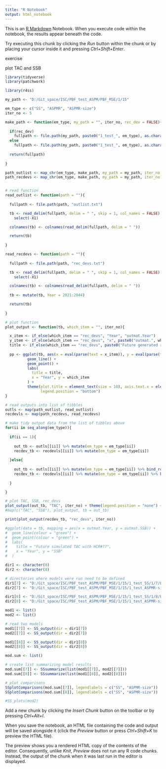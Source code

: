 ```yaml
---
title: "R Notebook"
output: html_notebook
---
```


This is an [R Markdown](http://rmarkdown.rstudio.com) Notebook. When you execute code within the notebook, the results appear beneath the code. 

Try executing this chunk by clicking the *Run* button within the chunk or by placing your cursor inside it and pressing *Ctrl+Shift+Enter*. 

exercise

plot TAC and SSB

```r

library(tidyverse)
library(patchwork)

library(r4ss)

```

```r

my_path <- "D:/Git_space/ISC/PBF_test_ASPM/PBF_MSE/1/15"

em_type <- c("SS", "ASPMR", "ASPMR-size")
iter_no <- 5

make_path <- function(em_type, my_path = "", iter_no, rec_dev = FALSE){
  
  if(rec_dev)
    fullpath <- file.path(my_path, paste0("1_test_", em_type), as.character(iter_no), "Rec_dev")
  else
    fullpath <- file.path(my_path, paste0("1_test_", em_type), as.character(iter_no))
  
  return(fullpath)
  
}

path_outlist <- map_chr(em_type, make_path, my_path = my_path, iter_no = iter_no)
path_recdevs <- map_chr(em_type, make_path, my_path = my_path, iter_no = iter_no, rec_dev = TRUE)


# read function
read_outlist <- function(path = ""){
  
  fullpath <- file.path(path, "outlist.txt")

  tb <- read_delim(fullpath, delim = " ", skip = 1, col_names = FALSE) %>% 
    select(-X1)

  colnames(tb) <- colnames(read_delim(fullpath, delim = " "))

  return(tb)
  
}

read_recdevs <- function(path = ""){
  
  fullpath <- file.path(path, "rec_devs.txt")

  tb <- read_delim(fullpath, delim = " ", skip = 1, col_names = FALSE) %>% 
    select(-X1)

  colnames(tb) <- colnames(read_delim(fullpath, delim = " "))
  
  tb <- mutate(tb, Year = 2021:2044)

  return(tb)
  
}

# plot function
plot_output <- function(tb, which_item = "", iter_no){

  x_item <- if_else(which_item == "rec_devs", "Year", "outmat.Year")
  y_item <- if_else(which_item == "rec_devs", "x", paste0("outmat.", which_item))
  title <- if_else(which_item == "rec_devs", paste0("Future generated rec_devs for itr = ", as.character(iter_no)), paste0("Future simulated ", which_item, " with HCR #15 for itr =", as.character(iter_no)))
  
  pp <- ggplot(tb, aes(x = eval(parse(text = x_item)), y = eval(parse(text = y_item)), colour = em_type)) +
          geom_line() +
          geom_point() +
          labs(
            title = title,
            x = "Year", y = which_item
          ) +
          theme(plot.title = element_text(size = 10), axis.text.x = element_text(size = 6),
                legend.position = "bottom")
}

# read outputs into list of tibbles
outls <- map(path_outlist, read_outlist)
recdevls <- map(path_recdevs, read_recdevs)

# make tidy output data from the list of tibbles above
for(ii in seq_along(em_type)){
  
  if(ii == 1){
    
    out_tb <- outls[[ii]] %>% mutate(em_type = em_type[ii])
    recdev_tb <- recdevls[[ii]] %>% mutate(em_type = em_type[ii])
    
  }else{
    
    out_tb <- outls[[ii]] %>% mutate(em_type = em_type[ii]) %>% bind_rows(out_tb)
    recdev_tb <- recdevls[[ii]] %>% mutate(em_type = em_type[ii]) %>% bind_rows(recdev_tb)
    
  }

}

# plot TAC, SSB, rec_devs
plot_output(out_tb, "TAC", iter_no) + theme(legend.position = "none") + plot_output(out_tb, "SSB", iter_no) 
#map(c("TAC", "SSB"), plot_output, tb = out_tb)

print(plot_output(recdev_tb, "rec_devs", iter_no))

#ggplot(data = tb, mapping = aes(x = outmat.Year, y = outmat.SSB)) +
#  geom_line(colour = "green") +
#  geom_point(colour = "green") +
#  labs(
#    title = "Future simulated TAC with HCR#??",
#    x = "Year", y = "SSB"
#  )

```

```r

dir1 <- character(8)
dir2 <- character(8)

# directories where models were run need to be defined
dir1[7] <- "D:/Git_space/ISC/PBF_test_ASPM/PBF_MSE/1/15/1_test_SS/1/7/EM"
dir2[7] <- "D:/Git_space/ISC/PBF_test_ASPM/PBF_MSE/1/15/1_test_ASPMR-size/1/7/EM"

dir1[8] <- "D:/Git_space/ISC/PBF_test_ASPM/PBF_MSE/1/15/1_test_SS/1/8/EM"
dir2[8] <- "D:/Git_space/ISC/PBF_test_ASPM/PBF_MSE/1/15/1_test_ASPMR-size/1/8/EM"

mod1 <- list()
mod2 <- list()

# read two models
mod1[[7]] <- SS_output(dir = dir1[7])
mod2[[7]] <- SS_output(dir = dir2[7])

mod1[[8]] <- SS_output(dir = dir1[8])
mod2[[8]] <- SS_output(dir = dir2[8])

mod.sum <- list()

# create list summarizing model results
mod.sum[[7]] <- SSsummarize(list(mod1[[7]], mod2[[7]]))
mod.sum[[8]] <- SSsummarize(list(mod1[[8]], mod2[[8]]))

# plot comparisons
SSplotComparisons(mod.sum[[7]], legendlabels = c("SS", "ASPMR-size"))
SSplotComparisons(mod.sum[[8]], legendlabels = c("SS", "ASPMR-size"))

#SS_plots(mod2)

```

Add a new chunk by clicking the *Insert Chunk* button on the toolbar or by pressing *Ctrl+Alt+I*.

When you save the notebook, an HTML file containing the code and output will be saved alongside it (click the *Preview* button or press *Ctrl+Shift+K* to preview the HTML file).

The preview shows you a rendered HTML copy of the contents of the editor. Consequently, unlike *Knit*, *Preview* does not run any R code chunks. Instead, the output of the chunk when it was last run in the editor is displayed.
